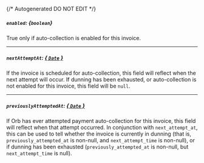 {/* Autogenerated DO NOT EDIT  */}
##### `enabled`: *{`boolean`}*
True only if auto-collection is enabled for this invoice.

---
##### `nextAttemptAt`: [*{ `Date` }*](https://developer.mozilla.org/en-US/docs/Web/JavaScript/Reference/Global_Objects/Date)
If the invoice is scheduled for auto-collection, this field will reflect when the next attempt will occur. If dunning has been exhausted, or auto-collection is not enabled for this invoice, this field will be `null`.

---
##### `previouslyAttemptedAt`: [*{ `Date` }*](https://developer.mozilla.org/en-US/docs/Web/JavaScript/Reference/Global_Objects/Date)
If Orb has ever attempted payment auto-collection for this invoice, this field will reflect when that attempt occurred. In conjunction with `next_attempt_at`, this can be used to tell whether the invoice is currently in dunning (that is, `previously_attempted_at` is non-null, and `next_attempt_time` is non-null), or if dunning has been exhausted (`previously_attempted_at` is non-null, but `next_attempt_time` is null).

